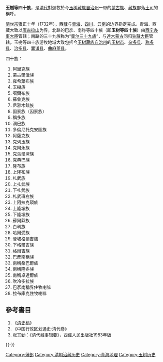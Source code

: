 '''玉樹等四十族'''，是[[清代|清代]]對遊牧於今[[玉树藏族自治州|玉树藏族自治州]]一带的[[蒙古族|蒙古族]]、[[藏族|藏族]]部落[[土司|土司]]的稱呼。

[[清世宗|清世宗]][[雍正|雍正]]十年（1732年），[[西藏|西藏]]与[[青海|青海]]、[[四川|四川]]、[[云南|云南]]的边界勘定完成。青海、西藏大致以[[唐古拉山|唐古拉山]]为界，北路的巴彦、南称等四十族（即'''玉树等四十族'''）由[[西宁办事大臣|西宁办事大臣]]管辖；南路的三十九族称为“[[霍尔三十九族|霍尔三十九族]]”，与[[達木蒙古|達木蒙古]]同归[[驻藏大臣|驻藏大臣]]管辖。玉樹等四十族游牧地域大致包括今[[玉树藏族自治州|玉树藏族自治州]]的[[玉树市|玉树市]]、[[杂多县|杂多县]]、[[称多县|称多县]]、[[治多县|治多县]]、[[囊谦县|囊谦县]]、[[曲麻莱县|曲麻莱县]]。

;四十族：
# 阿里克族
# 蒙古爾津族
# 雍希葉布族
# 玉樹族
# 噶爾布族
# 蘇鲁克族
# 尼雅木錯族
# 固察族（因察族）
# 稱多族
# 洞巴族
# 多倫尼托克安圖族
# 阿薩克族
# 克列玉族
# 克阿永族
# 克葉爾濟族
# 克典巴族
# 隆布族
# 上隆布族
# 札武族
# 上扎武族
# 下札武族
# 札武班右族
# 上阿拉克碩族
# 上隆壩族
# 下隆壩族
# 蘇爾莽族
# 白利族
# 哈爾受族
# 登坡格爾吉族
# 下格爾吉族
# 格爾吉族
# 巴彥南稱族
# 南稱桑巴爾族
# 南稱隆冬族
# 南稱卓達爾族
# 吹冷多拉族
# 巴彥南稱界住牧喇嘛
# 拉布庫克住牧喇嘛

==參考書目==
#《[[清史稿|清史稿]]》
#《中国行政区划通史·清代卷》
#张其勤：《清代藏事辑要》，西藏人民出版社1983年版

{{-}}
{{清朝行政区划|nocat}}

[[Category:藩部|Category:藩部]]
[[Category:清朝治藏历史|Category:清朝治藏历史]]
[[Category:青海地理|Category:青海地理]]
[[Category:玉树历史|Category:玉树历史]]